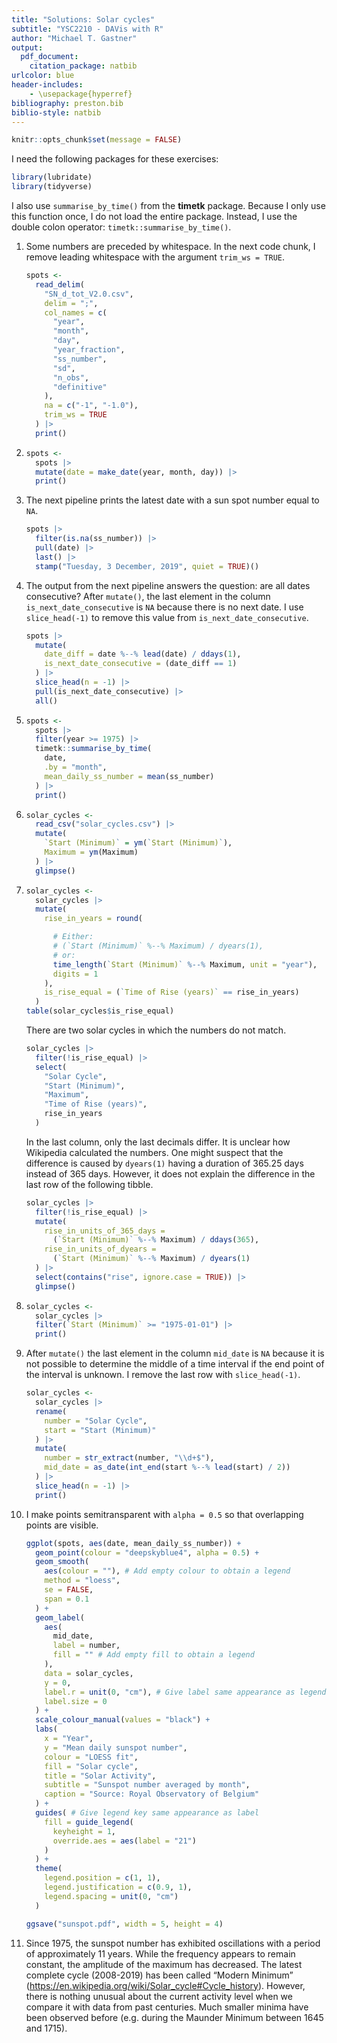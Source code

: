 ```yaml
---
title: "Solutions: Solar cycles"
subtitle: "YSC2210 - DAVis with R"
author: "Michael T. Gastner"
output:
  pdf_document:
    citation_package: natbib
urlcolor: blue
header-includes: 
    - \usepackage{hyperref}
bibliography: preston.bib
biblio-style: natbib
---
```


```r
knitr::opts_chunk$set(message = FALSE)
```

I need the following packages for these exercises:

```r
library(lubridate)
library(tidyverse)
```

I also use `summarise_by_time()` from the **timetk** package.
Because I only use this function once, I do not load the entire package.
Instead, I use the double colon operator: `timetk::summarise_by_time()`.

(1) Some numbers are preceded by whitespace.
    In the next code chunk, I remove leading whitespace with the argument
    `trim_ws = TRUE`.

    ```r
    spots <-
      read_delim(
        "SN_d_tot_V2.0.csv",
        delim = ";",
        col_names = c(
          "year",
          "month",
          "day",
          "year_fraction",
          "ss_number",
          "sd",
          "n_obs",
          "definitive"
        ),
        na = c("-1", "-1.0"),
        trim_ws = TRUE
      ) |>
      print()
    ```
    
(2)

    ```r
    spots <-
      spots |>
      mutate(date = make_date(year, month, day)) |>
      print()
    ```

(3) The next pipeline prints the latest date with a sun spot number equal to
    `NA`.

    ```r
    spots |>
      filter(is.na(ss_number)) |>
      pull(date) |>
      last() |>
      stamp("Tuesday, 3 December, 2019", quiet = TRUE)()
    ```

(4) The output from the next pipeline answers the question: are all dates
    consecutive?
    After `mutate()`, the last element in the column
    `is_next_date_consecutive` is `NA` because there is no next date.
    I use `slice_head(-1)` to remove this value from
    `is_next_date_consecutive`.

    ```r
    spots |>
      mutate(
        date_diff = date %--% lead(date) / ddays(1),
        is_next_date_consecutive = (date_diff == 1)
      ) |>
      slice_head(n = -1) |>
      pull(is_next_date_consecutive) |>
      all()
    ```

(5)

    ```r
    spots <-
      spots |>
      filter(year >= 1975) |>
      timetk::summarise_by_time(
        date,
        .by = "month",
        mean_daily_ss_number = mean(ss_number)
      ) |>
      print()
    ```

(6)

    ```r
    solar_cycles <-
      read_csv("solar_cycles.csv") |>
      mutate(
        `Start (Minimum)` = ym(`Start (Minimum)`),
        Maximum = ym(Maximum)
      ) |>
      glimpse()
    ```

(7)

    ```r
    solar_cycles <-
      solar_cycles |>
      mutate(
        rise_in_years = round(

          # Either:
          # (`Start (Minimum)` %--% Maximum) / dyears(1),
          # or:
          time_length(`Start (Minimum)` %--% Maximum, unit = "year"),
          digits = 1
        ),
        is_rise_equal = (`Time of Rise (years)` == rise_in_years)
      )
    table(solar_cycles$is_rise_equal)
    ```
    
    There are two solar cycles in which the numbers do not match.

    ```r
    solar_cycles |>
      filter(!is_rise_equal) |>
      select(
        "Solar Cycle",
        "Start (Minimum)",
        "Maximum",
        "Time of Rise (years)",
        rise_in_years
      )
    ```

    In the last column, only the last decimals differ.
    It is unclear how Wikipedia calculated the numbers.
    One might suspect that the difference is caused by `dyears(1)` having a
    duration of 365.25 days instead of 365 days.
    However, it does not explain the difference in the last row of the
    following tibble.

    ```r
    solar_cycles |>
      filter(!is_rise_equal) |>
      mutate(
        rise_in_units_of_365_days =
          (`Start (Minimum)` %--% Maximum) / ddays(365),
        rise_in_units_of_dyears =
          (`Start (Minimum)` %--% Maximum) / dyears(1)
      ) |>
      select(contains("rise", ignore.case = TRUE)) |>
      glimpse()
    ```

(8)

    ```r
    solar_cycles <-
      solar_cycles |>
      filter(`Start (Minimum)` >= "1975-01-01") |>
      print()
    ```

(9) After `mutate()` the last element in the column `mid_date` is `NA` because
    it is not possible to determine the middle of a time interval if the end
    point of the interval is unknown.
    I remove the last row with `slice_head(-1)`.

    ```r
    solar_cycles <-
      solar_cycles |>
      rename(
        number = "Solar Cycle",
        start = "Start (Minimum)"
      ) |>
      mutate(
        number = str_extract(number, "\\d+$"),
        mid_date = as_date(int_end(start %--% lead(start) / 2))
      ) |>
      slice_head(n = -1) |>
      print()
    ```

(11) I make points semitransparent with `alpha = 0.5` so that overlapping
     points are visible.

     ```r
     ggplot(spots, aes(date, mean_daily_ss_number)) +
       geom_point(colour = "deepskyblue4", alpha = 0.5) +
       geom_smooth(
         aes(colour = ""), # Add empty colour to obtain a legend
         method = "loess",
         se = FALSE,
         span = 0.1
       ) +
       geom_label(
         aes(
           mid_date,
           label = number,
           fill = "" # Add empty fill to obtain a legend
         ),
         data = solar_cycles,
         y = 0,
         label.r = unit(0, "cm"), # Give label same appearance as legend key
         label.size = 0
       ) +
       scale_colour_manual(values = "black") +
       labs(
         x = "Year",
         y = "Mean daily sunspot number",
         colour = "LOESS fit",
         fill = "Solar cycle",
         title = "Solar Activity",
         subtitle = "Sunspot number averaged by month",
         caption = "Source: Royal Observatory of Belgium"
       ) +
       guides( # Give legend key same appearance as label
         fill = guide_legend(
           keyheight = 1,
           override.aes = aes(label = "21")
         )
       ) +
       theme(
         legend.position = c(1, 1),
         legend.justification = c(0.9, 1),
         legend.spacing = unit(0, "cm")
       )
     ```
     
     ```r
     ggsave("sunspot.pdf", width = 5, height = 4)
     ```
     
(11) Since 1975, the sunspot number has exhibited oscillations with a period
     of approximately 11 years.
     While the frequency appears to remain constant, the amplitude of the
     maximum has decreased.
     The latest complete cycle (2008-2019) has been called "Modern Minimum"
     (<https://en.wikipedia.org/wiki/Solar_cycle#Cycle_history>).
     However, there is nothing unusual about the current activity level when
     we compare it with data from past centuries.
     Much smaller minima have been observed before (e.g.\ during the Maunder
     Minimum between 1645 and 1715).
     